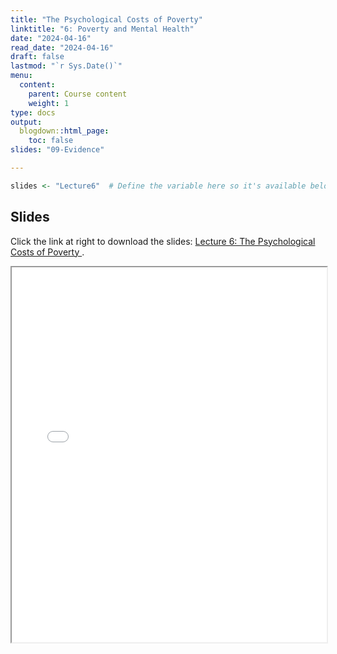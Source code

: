 ```yaml
---
title: "The Psychological Costs of Poverty"
linktitle: "6: Poverty and Mental Health"
date: "2024-04-16"
read_date: "2024-04-16"
draft: false
lastmod: "`r Sys.Date()`"
menu:
  content:
    parent: Course content
    weight: 1
type: docs
output:
  blogdown::html_page:
    toc: false
slides: "09-Evidence"

---
```


```r
slides <- "Lecture6"  # Define the variable here so it's available below
```

## Slides

Click the link at right to download the slides: [Lecture 6: The Psychological Costs of Poverty  <i class="fas fa-file-download"></i>](slides/`r slides`.pdf).

<iframe src="/slides/`r slides`.pdf" width="100%" height="600px"></iframe>